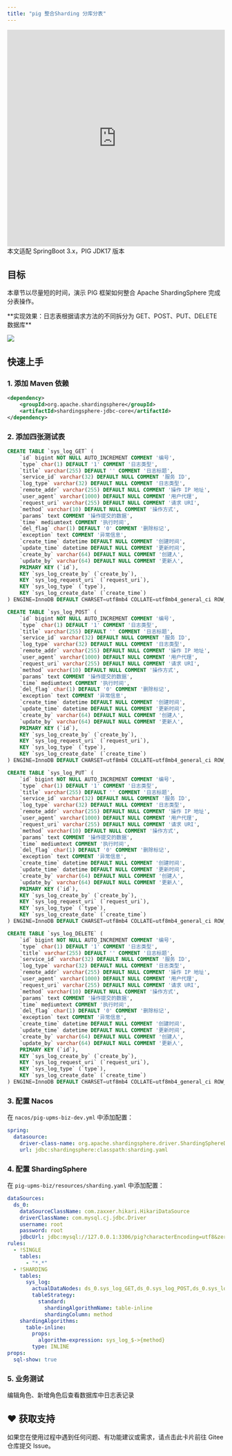 ```yaml
---
title: "pig 整合Sharding 分库分表"
---
```


<iframe
  width="100%"
  height="500"
  src="https://player.bilibili.com/player.html?bvid=BV12t411B7e9&p=15&page=15&autoplay=0"
  title="ShardingSphere 分表教程"
  frameborder="0"
  allow="accelerometer; autoplay; clipboard-write; encrypted-media; gyroscope; picture-in-picture"
  allowfullscreen
></iframe>

<Warning>
本文适配 SpringBoot 3.x，PIG JDK17 版本
</Warning>

## 目标

本章节以尽量短的时间，演示 PIG 框架如何整合 Apache ShardingSphere 完成分表操作。

<Note>
**实现效果：日志表根据请求方法的不同拆分为 GET、POST、PUT、DELETE 数据库**
</Note>

![](/images/1637109926530-3c9a5aa5-cced-4810-ab0b-a4fa2186f1b3.png)

## 快速上手

### 1. 添加 Maven 依赖

```xml
<dependency>
    <groupId>org.apache.shardingsphere</groupId>
    <artifactId>shardingsphere-jdbc-core</artifactId>
</dependency>
```

### 2. 添加四张测试表

```sql
CREATE TABLE `sys_log_GET` (
    `id` bigint NOT NULL AUTO_INCREMENT COMMENT '编号',
    `type` char(1) DEFAULT '1' COMMENT '日志类型',
    `title` varchar(255) DEFAULT '' COMMENT '日志标题',
    `service_id` varchar(32) DEFAULT NULL COMMENT '服务 ID',
    `log_type` varchar(32) DEFAULT NULL COMMENT '日志类型',
    `remote_addr` varchar(255) DEFAULT NULL COMMENT '操作 IP 地址',
    `user_agent` varchar(1000) DEFAULT NULL COMMENT '用户代理',
    `request_uri` varchar(255) DEFAULT NULL COMMENT '请求 URI',
    `method` varchar(10) DEFAULT NULL COMMENT '操作方式',
    `params` text COMMENT '操作提交的数据',
    `time` mediumtext COMMENT '执行时间',
    `del_flag` char(1) DEFAULT '0' COMMENT '删除标记',
    `exception` text COMMENT '异常信息',
    `create_time` datetime DEFAULT NULL COMMENT '创建时间',
    `update_time` datetime DEFAULT NULL COMMENT '更新时间',
    `create_by` varchar(64) DEFAULT NULL COMMENT '创建人',
    `update_by` varchar(64) DEFAULT NULL COMMENT '更新人',
    PRIMARY KEY (`id`),
    KEY `sys_log_create_by` (`create_by`),
    KEY `sys_log_request_uri` (`request_uri`),
    KEY `sys_log_type` (`type`),
    KEY `sys_log_create_date` (`create_time`)
) ENGINE=InnoDB DEFAULT CHARSET=utf8mb4 COLLATE=utf8mb4_general_ci ROW_FORMAT=DYNAMIC COMMENT='日志表';

CREATE TABLE `sys_log_POST` (
    `id` bigint NOT NULL AUTO_INCREMENT COMMENT '编号',
    `type` char(1) DEFAULT '1' COMMENT '日志类型',
    `title` varchar(255) DEFAULT '' COMMENT '日志标题',
    `service_id` varchar(32) DEFAULT NULL COMMENT '服务 ID',
    `log_type` varchar(32) DEFAULT NULL COMMENT '日志类型',
    `remote_addr` varchar(255) DEFAULT NULL COMMENT '操作 IP 地址',
    `user_agent` varchar(1000) DEFAULT NULL COMMENT '用户代理',
    `request_uri` varchar(255) DEFAULT NULL COMMENT '请求 URI',
    `method` varchar(10) DEFAULT NULL COMMENT '操作方式',
    `params` text COMMENT '操作提交的数据',
    `time` mediumtext COMMENT '执行时间',
    `del_flag` char(1) DEFAULT '0' COMMENT '删除标记',
    `exception` text COMMENT '异常信息',
    `create_time` datetime DEFAULT NULL COMMENT '创建时间',
    `update_time` datetime DEFAULT NULL COMMENT '更新时间',
    `create_by` varchar(64) DEFAULT NULL COMMENT '创建人',
    `update_by` varchar(64) DEFAULT NULL COMMENT '更新人',
    PRIMARY KEY (`id`),
    KEY `sys_log_create_by` (`create_by`),
    KEY `sys_log_request_uri` (`request_uri`),
    KEY `sys_log_type` (`type`),
    KEY `sys_log_create_date` (`create_time`)
) ENGINE=InnoDB DEFAULT CHARSET=utf8mb4 COLLATE=utf8mb4_general_ci ROW_FORMAT=DYNAMIC COMMENT='日志表';

CREATE TABLE `sys_log_PUT` (
    `id` bigint NOT NULL AUTO_INCREMENT COMMENT '编号',
    `type` char(1) DEFAULT '1' COMMENT '日志类型',
    `title` varchar(255) DEFAULT '' COMMENT '日志标题',
    `service_id` varchar(32) DEFAULT NULL COMMENT '服务 ID',
    `log_type` varchar(32) DEFAULT NULL COMMENT '日志类型',
    `remote_addr` varchar(255) DEFAULT NULL COMMENT '操作 IP 地址',
    `user_agent` varchar(1000) DEFAULT NULL COMMENT '用户代理',
    `request_uri` varchar(255) DEFAULT NULL COMMENT '请求 URI',
    `method` varchar(10) DEFAULT NULL COMMENT '操作方式',
    `params` text COMMENT '操作提交的数据',
    `time` mediumtext COMMENT '执行时间',
    `del_flag` char(1) DEFAULT '0' COMMENT '删除标记',
    `exception` text COMMENT '异常信息',
    `create_time` datetime DEFAULT NULL COMMENT '创建时间',
    `update_time` datetime DEFAULT NULL COMMENT '更新时间',
    `create_by` varchar(64) DEFAULT NULL COMMENT '创建人',
    `update_by` varchar(64) DEFAULT NULL COMMENT '更新人',
    PRIMARY KEY (`id`),
    KEY `sys_log_create_by` (`create_by`),
    KEY `sys_log_request_uri` (`request_uri`),
    KEY `sys_log_type` (`type`),
    KEY `sys_log_create_date` (`create_time`)
) ENGINE=InnoDB DEFAULT CHARSET=utf8mb4 COLLATE=utf8mb4_general_ci ROW_FORMAT=DYNAMIC COMMENT='日志表';

CREATE TABLE `sys_log_DELETE` (
    `id` bigint NOT NULL AUTO_INCREMENT COMMENT '编号',
    `type` char(1) DEFAULT '1' COMMENT '日志类型',
    `title` varchar(255) DEFAULT '' COMMENT '日志标题',
    `service_id` varchar(32) DEFAULT NULL COMMENT '服务 ID',
    `log_type` varchar(32) DEFAULT NULL COMMENT '日志类型',
    `remote_addr` varchar(255) DEFAULT NULL COMMENT '操作 IP 地址',
    `user_agent` varchar(1000) DEFAULT NULL COMMENT '用户代理',
    `request_uri` varchar(255) DEFAULT NULL COMMENT '请求 URI',
    `method` varchar(10) DEFAULT NULL COMMENT '操作方式',
    `params` text COMMENT '操作提交的数据',
    `time` mediumtext COMMENT '执行时间',
    `del_flag` char(1) DEFAULT '0' COMMENT '删除标记',
    `exception` text COMMENT '异常信息',
    `create_time` datetime DEFAULT NULL COMMENT '创建时间',
    `update_time` datetime DEFAULT NULL COMMENT '更新时间',
    `create_by` varchar(64) DEFAULT NULL COMMENT '创建人',
    `update_by` varchar(64) DEFAULT NULL COMMENT '更新人',
    PRIMARY KEY (`id`),
    KEY `sys_log_create_by` (`create_by`),
    KEY `sys_log_request_uri` (`request_uri`),
    KEY `sys_log_type` (`type`),
    KEY `sys_log_create_date` (`create_time`)
) ENGINE=InnoDB DEFAULT CHARSET=utf8mb4 COLLATE=utf8mb4_general_ci ROW_FORMAT=DYNAMIC COMMENT='日志表';
```

### 3. 配置 Nacos

在 `nacos/pig-upms-biz-dev.yml` 中添加配置：

```yaml
spring:
  datasource:
    driver-class-name: org.apache.shardingsphere.driver.ShardingSphereDriver
    url: jdbc:shardingsphere:classpath:sharding.yaml 
```

### 4. 配置 ShardingSphere

在 `pig-upms-biz/resources/sharding.yaml` 中添加配置：

```yaml
dataSources:
  ds_0:
    dataSourceClassName: com.zaxxer.hikari.HikariDataSource
    driverClassName: com.mysql.cj.jdbc.Driver
    username: root
    password: root
    jdbcUrl: jdbc:mysql://127.0.0.1:3306/pig?characterEncoding=utf8&zeroDateTimeBehavior=convertToNull&useSSL=false&allowMultiQueries=true&useJDBCCompliantTimezoneShift=true&useLegacyDatetimeCode=false&serverTimezone=Asia/Shanghai&nullCatalogMeansCurrent=true&allowPublicKeyRetrieval=true
rules:
  - !SINGLE
    tables:
      - "*.*"
  - !SHARDING
    tables:
      sys_log:
        actualDataNodes: ds_0.sys_log_GET,ds_0.sys_log_POST,ds_0.sys_log_PUT,ds_0.sys_log_DELETE
        tableStrategy:
          standard:
            shardingAlgorithmName: table-inline
            shardingColumn: method
    shardingAlgorithms:
      table-inline:
        props:
          algorithm-expression: sys_log_$->{method}
        type: INLINE
props:
  sql-show: true
```

### 5. 业务测试

<Warning>
编辑角色、新增角色后查看数据库中日志表记录
</Warning>

## ♥️ 获取支持
<Card title="遇到问题？" horizontal icon="link" href="https://gitee.com/log4j/pig/issues">
  如果您在使用过程中遇到任何问题、有功能建议或需求，请点击此卡片前往 Gitee 仓库提交 Issue。
</Card>

